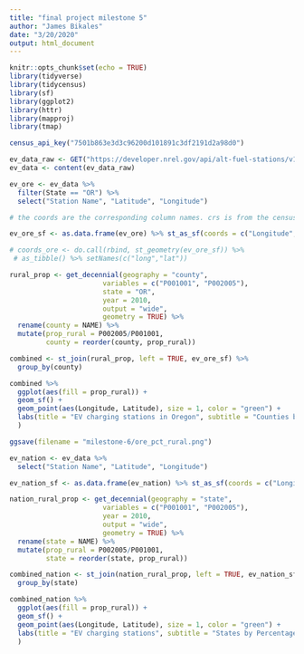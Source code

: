 ```yaml
---
title: "final project milestone 5"
author: "James Bikales"
date: "3/20/2020"
output: html_document
---
```


```r
knitr::opts_chunk$set(echo = TRUE)
library(tidyverse)
library(tidycensus)
library(sf)
library(ggplot2)
library(httr)
library(mapproj)
library(tmap)

census_api_key("7501b863e3d3c96200d101891c3df2191d2a98d0")
```

```r

ev_data_raw <- GET("https://developer.nrel.gov/api/alt-fuel-stations/v1.csv?api_key=cL01al61HtSmjbeVd83mIteBv5EXivGyen42Dj59&fuel_type=ELEC")
ev_data <- content(ev_data_raw)
```

```r
ev_ore <- ev_data %>% 
  filter(State == "OR") %>% 
  select("Station Name", "Latitude", "Longitude")
```

```r

# the coords are the corresponding column names. crs is from the census dataset.

ev_ore_sf <- as.data.frame(ev_ore) %>% st_as_sf(coords = c("Longitude","Latitude"), crs = 4269, remove = FALSE)

```

```r
# coords_ore <- do.call(rbind, st_geometry(ev_ore_sf)) %>% 
 # as_tibble() %>% setNames(c("long","lat"))
```


```r
rural_prop <- get_decennial(geography = "county",
                       variables = c("P001001", "P002005"),
                       state = "OR",
                       year = 2010,
                       output = "wide",
                       geometry = TRUE) %>%
  rename(county = NAME) %>%
  mutate(prop_rural = P002005/P001001,
         county = reorder(county, prop_rural))
```

```r
combined <- st_join(rural_prop, left = TRUE, ev_ore_sf) %>% 
  group_by(county) 

```
```r
combined %>% 
  ggplot(aes(fill = prop_rural)) +
  geom_sf() +
  geom_point(aes(Longitude, Latitude), size = 1, color = "green") +
  labs(title = "EV charging stations in Oregon", subtitle = "Counties by Percentage of Rural Residents", fill = "Percentage Rural", caption = "US Census Data and National Renewable Energy Laboratory database"
  )
```
```r
ggsave(filename = "milestone-6/ore_pct_rural.png")
```




```r
ev_nation <- ev_data %>% 
  select("Station Name", "Latitude", "Longitude")
```

```r
ev_nation_sf <- as.data.frame(ev_nation) %>% st_as_sf(coords = c("Longitude","Latitude"), crs = 4269, remove = FALSE)

```

```r
nation_rural_prop <- get_decennial(geography = "state",
                       variables = c("P001001", "P002005"),
                       year = 2010,
                       output = "wide",
                       geometry = TRUE) %>%
  rename(state = NAME) %>%
  mutate(prop_rural = P002005/P001001,
         state = reorder(state, prop_rural))
```

```r
combined_nation <- st_join(nation_rural_prop, left = TRUE, ev_nation_sf) %>% 
  group_by(state) 

```

```r
combined_nation %>% 
  ggplot(aes(fill = prop_rural)) +
  geom_sf() +
  geom_point(aes(Longitude, Latitude), size = 1, color = "green") +
  labs(title = "EV charging stations", subtitle = "States by Percentage of Rural Residents", fill = "Percentage Rural", caption = "Source: US Census Data and National Renewable Energy Laboratory database"
  )
```

